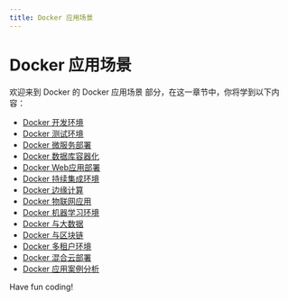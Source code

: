 ```yaml
---
title: Docker 应用场景
---
```


# Docker 应用场景

欢迎来到 Docker 的 Docker 应用场景 部分，在这一章节中，你将学到以下内容：

- [Docker 开发环境](./0-docker-development-environment.mdx)
- [Docker 测试环境](./1-docker-test-environment.mdx)
- [Docker 微服务部署](./2-docker-microservices-deployment.mdx)
- [Docker 数据库容器化](./3-docker-database-containerization.mdx)
- [Docker Web应用部署](./4-docker-web-application-deployment.mdx)
- [Docker 持续集成环境](./5-docker-continuous-integration-environment.mdx)
- [Docker 边缘计算](./6-docker-edge-computing.mdx)
- [Docker 物联网应用](./7-docker-internet-of-things-applications.mdx)
- [Docker 机器学习环境](./8-docker-machine-learning-environment.mdx)
- [Docker 与大数据](./9-docker-and-big-data.mdx)
- [Docker 与区块链](./10-docker-and-blockchain.mdx)
- [Docker 多租户环境](./11-docker-multi-tenant-environment.mdx)
- [Docker 混合云部署](./12-docker-hybrid-cloud-deployment.mdx)
- [Docker 应用案例分析](./13-docker-case-study.mdx)

Have fun coding!